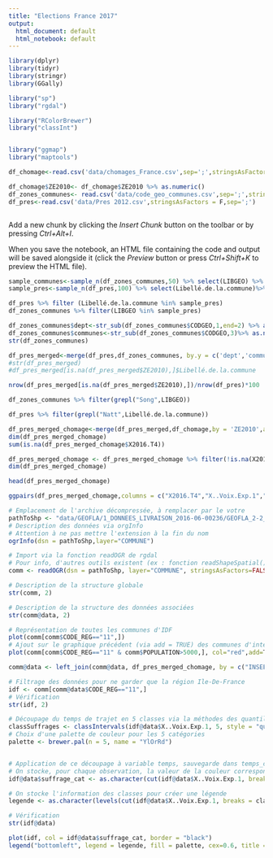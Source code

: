 ```yaml
---
title: "Elections France 2017"
output:
  html_document: default
  html_notebook: default
---
```

```r
library(dplyr)
library(tidyr)
library(stringr)
library(GGally)

library("sp")
library("rgdal")

library("RColorBrewer")
library("classInt")


library("ggmap")
library("maptools")


```


```r
df_chomage<-read.csv('data/chomages_France.csv',sep=';',stringsAsFactors = F,skip = 1)

df_chomage$ZE2010<- df_chomage$ZE2010 %>% as.numeric()
df_zones_communes<- read.csv('data/code_geo_communes.csv',sep=';',stringsAsFactors = 1)
df_pres<-read.csv('data/Pres 2012.csv',stringsAsFactors = F,sep=';')



```

Add a new chunk by clicking the *Insert Chunk* button on the toolbar or by pressing *Ctrl+Alt+I*.

When you save the notebook, an HTML file containing the code and output will be saved alongside it (click the *Preview* button or press *Ctrl+Shift+K* to preview the HTML file).

```r

sample_communes<-sample_n(df_zones_communes,50) %>% select(LIBGEO) %>% .$LIBGEO
sample_pres<-sample_n(df_pres,100) %>% select(Libellé.de.la.commune)%>% .$Libellé.de.la.commune
```

```r

df_pres %>% filter (Libellé.de.la.commune %in% sample_pres)
df_zones_communes %>% filter(LIBGEO %in% sample_pres)
```

```r
df_zones_communes$dept<-str_sub(df_zones_communes$CODGEO,1,end=2) %>% as.numeric()
df_zones_communes$communes<-str_sub(df_zones_communes$CODGEO,3)%>% as.numeric()
str(df_zones_communes)
```

```r
df_pres_merged<-merge(df_pres,df_zones_communes, by.y = c('dept','communes'),by.x = c('Code.du.département','Code.de.la.commune'),all.x = TRUE)
#str(df_pres_merged)
#df_pres_merged[is.na(df_pres_merged$ZE2010),]$Libellé.de.la.commune
```
```r
nrow(df_pres_merged[is.na(df_pres_merged$ZE2010),])/nrow(df_pres)*100

```

```r
df_zones_communes %>% filter(grepl("Song",LIBGEO))
```
```r
df_pres %>% filter(grepl("Natt",Libellé.de.la.commune))
```
```r
df_pres_merged_chomage<-merge(df_pres_merged,df_chomage,by = 'ZE2010',all.x=T)
dim(df_pres_merged_chomage)
sum(is.na(df_pres_merged_chomage$X2016.T4))

df_pres_merged_chomage <- df_pres_merged_chomage %>% filter(!is.na(X2016.T4))
dim(df_pres_merged_chomage)
```

```r
head(df_pres_merged_chomage)
```
```r
ggpairs(df_pres_merged_chomage,columns = c("X2016.T4","X..Voix.Exp.1","X..Voix.Exp.2","X..Voix.Exp.3"))
```

```r
# Emplacement de l'archive décompressée, à remplacer par le votre
pathToShp <- "data/GEOFLA/1_DONNEES_LIVRAISON_2016-06-00236/GEOFLA_2-2_SHP_LAMB93_FR-ED161/COMMUNE/"
# Description des données via orgInfo
# Attention à ne pas mettre l'extension à la fin du nom
ogrInfo(dsn = pathToShp,layer="COMMUNE")
```

```r
# Import via la fonction readOGR de rgdal
# Pour info, d'autres outils existent (ex : fonction readShapeSpatial() du package maptools)
comm <- readOGR(dsn = pathToShp, layer="COMMUNE", stringsAsFactors=FALSE)
```
```r
# Description de la structure globale
str(comm, 2)
```
```r
# Description de la structure des données associées 
str(comm@data, 2)
```

```r
# Représentation de toutes les communes d'IDF
plot(comm[comm$CODE_REG=="11",])
# Ajout sur le graphique précédent (via add = TRUE) des communes d'intérêt, remplies en rouge (via col="red") 
plot(comm[comm$CODE_REG=="11" & comm$POPULATION>5000,], col="red",add=T)
```

```r
comm@data <- left_join(comm@data, df_pres_merged_chomage, by = c("INSEE_COM" = "CODGEO"))
```

```r
# Filtrage des données pour ne garder que la région Ile-De-France
idf <- comm[comm@data$CODE_REG=="11",]
# Vérification
str(idf, 2)
```
```r
# Découpage du temps de trajet en 5 classes via la méthodes des quantiles : idenfication des bornes (breaks, ou brks)
classSuffrages <- classIntervals(idf@data$X..Voix.Exp.1, 5, style = "quantile")
# Choix d'une palette de couleur pour les 5 catégories
palette <- brewer.pal(n = 5, name = "YlOrRd")


# Application de ce découpage à variable temps, sauvegarde dans temps_cat
# On stocke, pour chaque observation, la valeur de la couleur correspondante
idf@data$suffrage_cat <- as.character(cut(idf@data$X..Voix.Exp.1, breaks = classSuffrages$brks, labels = palette, include.lowest = TRUE))

# On stocke l'information des classes pour créer une légende 
legende <- as.character(levels(cut(idf@data$X..Voix.Exp.1, breaks = classSuffrages$brks, include.lowest = TRUE, right = FALSE)))

# Vérification
str(idf@data)
```

```r
plot(idf, col = idf@data$suffrage_cat, border = "black")
legend("bottomleft", legend = legende, fill = palette, cex=0.6, title = "Temps de parcours moyen (minutes)")
```

